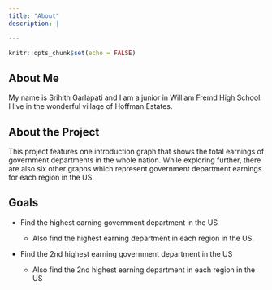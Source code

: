 ```yaml
---
title: "About"
description: |

---
```


```r
knitr::opts_chunk$set(echo = FALSE)
```
## About Me
My name is Srihith Garlapati and I am a junior in William Fremd High School. I live in the wonderful village of Hoffman Estates.

## About the Project
This project features one introduction graph that shows the total earnings of government departments in the whole nation. While exploring further, there are also six other graphs which represent government department earnings for each region in the US.

## Goals

* Find the highest earning government department in the US

  + Also find the highest earning department in each region in the US.  

* Find the 2nd highest earning government department in the US

  + Also find the 2nd highest earning department in each region in the US